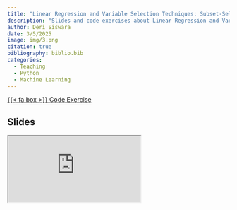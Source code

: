 ```yaml
---
title: "Linear Regression and Variable Selection Techniques: Subset-Selection"
description: "Slides and code exercises about Linear Regression and Variable Selection Techniques: Subset-Selection created with Quarto presentation"
author: Deri Siswara
date: 3/5/2025 
image: img/3.png
citation: true
bibliography: biblio.bib
categories:
  - Teaching
  - Python
  - Machine Learning
---
```


<span class="listing-btn-group">
<a href="https://derisiswara.quarto.pub/regresi-linier-dan-teknik-seleksi-peubah---subset-selection/" class="btn" role="button">{{< fa box >}} Code Exercise </a>

## Slides

<iframe class="slides" src="https://derisiswara.quarto.pub/ml_w3/#/title-slide"></iframe>